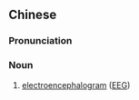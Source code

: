 {{also|脑电图}}
==Chinese==
{{zh-forms|s=脑电图}}
{{wikipedia|lang=zh}}

===Pronunciation===
{{zh-pron
|m=nǎodiàntú
|cat=n
}}

===Noun===
{{zh-noun}}

# [[electroencephalogram]] ([[EEG]])

{{zh-cat|Physiology}}